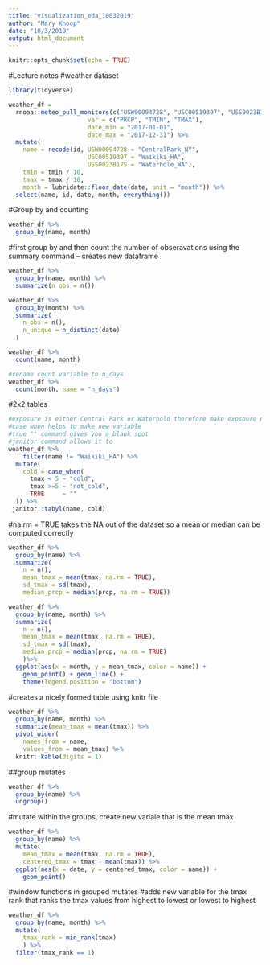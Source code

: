 ```yaml
---
title: "visualization_eda_10032019"
author: "Mary Knoop"
date: "10/3/2019"
output: html_document
---
```


```r
knitr::opts_chunk$set(echo = TRUE)
```

#Lecture notes
#weather dataset
```r
library(tidyverse)

weather_df = 
  rnoaa::meteo_pull_monitors(c("USW00094728", "USC00519397", "USS0023B17S"),
                      var = c("PRCP", "TMIN", "TMAX"), 
                      date_min = "2017-01-01",
                      date_max = "2017-12-31") %>%
  mutate(
    name = recode(id, USW00094728 = "CentralPark_NY", 
                      USC00519397 = "Waikiki_HA",
                      USS0023B17S = "Waterhole_WA"),
    tmin = tmin / 10,
    tmax = tmax / 10,
    month = lubridate::floor_date(date, unit = "month")) %>%
  select(name, id, date, month, everything())
```

#Group by and counting 
```r
weather_df %>%
  group_by(name, month)

```

#first group by and then count the number of obseravations using the summary command -- creates new dataframe
```r
weather_df %>%
  group_by(name, month) %>%
  summarize(n_obs = n())

```

```r
weather_df %>%
  group_by(month) %>%
  summarize(
    n_obs = n(),
    n_unique = n_distinct(date)
  )

```

```r
weather_df %>%
  count(name, month)
```
```r
#rename count variable to n_days
weather_df %>%
  count(month, name = "n_days")
```


#2x2 tables
```r
#exposure is either Central Park or Waterhold therefore make expsoure not Waikiki , outome is cold or not cold
#case when helps to make new variable
#true "" command gives you a blank spot 
#janitor command allows it to 
weather_df %>% 
    filter(name != "Waikiki_HA") %>% 
  mutate(
    cold = case_when(
      tmax < 5 ~ "cold",
      tmax >=5 ~ "not_cold",
      TRUE     ~ ""
  )) %>% 
 janitor::tabyl(name, cold)

```

#na.rm = TRUE takes the NA out of the dataset so a mean or median can be computed correctly
```r
weather_df %>%
  group_by(name) %>%
  summarize(
    n = n(),
    mean_tmax = mean(tmax, na.rm = TRUE),
    sd_tmax = sd(tmax),
    median_prcp = median(prcp, na.rm = TRUE))

```


```r
weather_df %>%
  group_by(name, month) %>%
  summarize(
    n = n(),
    mean_tmax = mean(tmax, na.rm = TRUE),
    sd_tmax = sd(tmax),
    median_prcp = median(prcp, na.rm = TRUE)
    )%>%
  ggplot(aes(x = month, y = mean_tmax, color = name)) +
    geom_point() + geom_line() + 
    theme(legend.position = "bottom")

```

#creates a nicely formed table using knitr file 
```r
weather_df %>%
  group_by(name, month) %>%
  summarize(mean_tmax = mean(tmax)) %>% 
  pivot_wider(
    names_from = name,
    values_from = mean_tmax) %>% 
  knitr::kable(digits = 1)
```

##group mutates

```r
weather_df %>%
  group_by(name) %>%
  ungroup()
```

#mutate within the groups, create new variale that is the mean tmax
```r
weather_df %>%
  group_by(name) %>%
  mutate(
    mean_tmax = mean(tmax, na.rm = TRUE),
    centered_tmax = tmax - mean(tmax)) %>% 
  ggplot(aes(x = date, y = centered_tmax, color = name)) + 
    geom_point() 

```

#window functions in grouped mutates
#adds new variable for the tmax rank that ranks the tmax values from highest to lowest or lowest to highest
```r
weather_df %>%
  group_by(name, month) %>%
  mutate(
    tmax_rank = min_rank(tmax)
    ) %>%
  filter(tmax_rank == 1)

```


